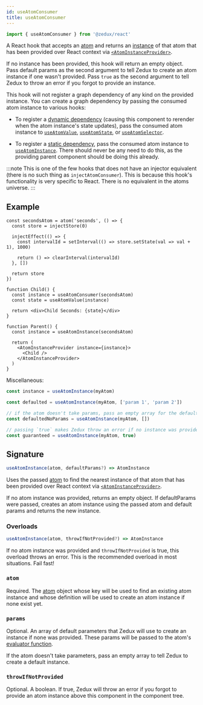 ```yaml
---
id: useAtomConsumer
title: useAtomConsumer
---
```


```ts
import { useAtomConsumer } from '@zedux/react'
```

A React hook that accepts an [atom](../classes/Atom) and returns an [instance](../classes/AtomInstance) of that atom that has been provided over React context via [`<AtomInstanceProvider>`](../components/AtomInstanceProvider).

If no instance has been provided, this hook will return an empty object. Pass default params as the second argument to tell Zedux to create an atom instance if one wasn't provided. Pass `true` as the second argument to tell Zedux to throw an error if you forgot to provide an instance.

This hook will not register a graph dependency of any kind on the provided instance. You can create a graph dependency by passing the consumed atom instance to various hooks:

- To register a [dynamic dependency](../glossary#dynamic-graph-dependency) (causing this component to rerender when the atom instance's state updates), pass the consumed atom instance to [`useAtomValue`](useAtomValue), [`useAtomState`](useAtomState), or [`useAtomSelector`](useAtomSelector).

- To register a [static dependency](../glossary#static-graph-dependency), pass the consumed atom instance to [`useAtomInstance`](useAtomInstance). There should never be any need to do this, as the providing parent component should be doing this already.

:::note
This is one of the few hooks that does not have an injector equivalent (there is no such thing as `injectAtomConsumer`). This is because this hook's functionality is very specific to React. There is no equivalent in the atoms universe.
:::

## Example

```tsx live ecosystemId=useAtomConsumer/example resultVar=Parent
const secondsAtom = atom('seconds', () => {
  const store = injectStore(0)

  injectEffect(() => {
    const intervalId = setInterval(() => store.setState(val => val + 1), 1000)

    return () => clearInterval(intervalId)
  }, [])

  return store
})

function Child() {
  const instance = useAtomConsumer(secondsAtom)
  const state = useAtomValue(instance)

  return <div>Child Seconds: {state}</div>
}

function Parent() {
  const instance = useAtomInstance(secondsAtom)

  return (
    <AtomInstanceProvider instance={instance}>
      <Child />
    </AtomInstanceProvider>
  )
}
```

Miscellaneous:

```ts
const instance = useAtomInstance(myAtom)

const defaulted = useAtomInstance(myAtom, ['param 1', 'param 2'])

// if the atom doesn't take params, pass an empty array for the default params:
const defaultedNoParams = useAtomInstance(myAtom, [])

// passing `true` makes Zedux throw an error if no instance was provided:
const guaranteed = useAtomInstance(myAtom, true)
```

## Signature

```ts
useAtomInstance(atom, defaultParams?) => AtomInstance
```

Uses the passed [atom](../classes/Atom) to find the nearest instance of that atom that has been provided over React context via [`<AtomInstanceProvider>`](../components/AtomInstanceProvider).

If no atom instance was provided, returns an empty object. If defaultParams were passed, creates an atom instance using the passed atom and default params and returns the new instance.

### Overloads

```ts
useAtomInstance(atom, throwIfNotProvided?) => AtomInstance
```

If no atom instance was provided and `throwIfNotProvided` is true, this overload throws an error. This is the recommended overload in most situations. Fail fast!

### `atom`

Required. The [atom](../classes/Atom) object whose key will be used to find an existing atom instance and whose definition will be used to create an atom instance if none exist yet.

### `params`

Optional. An array of default parameters that Zedux will use to create an instance if none was provided. These params will be passed to the atom's [evaluator function](../glossary#evaluator).

If the atom doesn't take parameters, pass an empty array to tell Zedux to create a default instance.

### `throwIfNotProvided`

Optional. A boolean. If true, Zedux will throw an error if you forgot to provide an atom instance above this component in the component tree.
